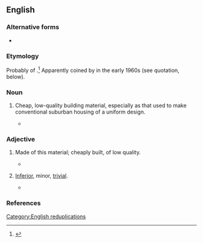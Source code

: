 {{also|ticky tacky|tick tack|ticktack}}

==English==

===Alternative forms===
* {{l|en|ticky tacky}}

===Etymology===
Probably {{glossary|reduplication}} of {{m|en|tacky|id=low quality}}.<ref>{{R:OED Online|entry=ticky-tacky|code=201787|part of speech=n. and adj}}</ref> Apparently coined by {{w|Malvina Reynolds}} in the early 1960s (see quotation, below).

===Noun===
{{en-noun|-}}

# {{lb|en|US}} Cheap, low-quality building material, especially as that used to make conventional suburban housing of a uniform design.
#* {{quote-song|lang=en|year=1962|author=Malvina Reynolds|authorlink=Malvina Reynolds|title={{w|Little Boxes}}|passage=And the boys go into business, and marry and raise a family / In boxes made of '''ticky-tacky''', and they all look just the same.}}

===Adjective===
{{en-adj|-}}

# {{lb|en|US}} Made of this material; cheaply built, of low quality.
#* {{quote-book|lang=en|2013|K.T. Berger|Where the Road and the Sky Collide||112|My first impression was that Phoenix was another American Dream (a la L.A.) come true—'''ticky-tacky''' tract housing complexes and mini-malls stretching boundlessly into the flat desert horizon.}}
# {{lb|en|by extension}} [[inferior|Inferior]], minor, [[trivial]].
#* {{quote-book|lang=en|2010|Charles Mertz|So, You Want to be a Teacher||99|It almost seems that major discipline problems take care of themselves; it is the day-to-day little '''ticky-tacky''' issues that bind and scratch and itch until you find that you are boxed in with a class that you can no longer control.}}

===References===
<references/>

[[Category:English reduplications]]